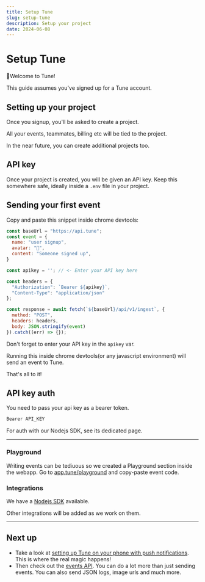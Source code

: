 ```yaml
---
title: Setup Tune
slug: setup-tune
description: Setup your project
date: 2024-06-08
---
```




# Setup Tune

👋Welcome to Tune!

This guide assumes you've signed up for a Tune account.

## Setting up your project

Once you signup, you'll be asked to create a project.

All your events, teammates, billing etc will be tied to the project.

In the near future, you can create additional projects too.

## API key

Once your project is created, you will be given an API key.
Keep this somewhere safe, ideally inside a `.env` file in your project.

## Sending your first event

Copy and paste this snippet inside chrome devtools:

```js
const baseUrl = "https://api.tune";
const event = {
  name: "user signup",
  avatar: "🤗",
  content: "Someone signed up",
}

const apikey = ''; // <- Enter your API key here

const headers = {
  "Authorization": `Bearer ${apikey}`,
  "Content-Type": "application/json"
};

const response = await fetch(`${baseUrl}/api/v1/ingest`, {
  method: "POST",
  headers: headers,
  body: JSON.stringify(event)
}).catch((err) => {});
```

Don't forget to enter your API key in the `apikey` var.

Running this inside chrome devtools(or any javascript environment) will send an event to Tune.

That's all to it!

## API key auth

You need to pass your api key as a bearer token.

```bash
Bearer API_KEY
```

For auth with our Nodejs SDK, see its dedicated page.

---

### Playground

Writing events can be tediuous so we created a Playground section inside the webapp. Go to [app.tune/playground](https://app.tune/playground) and copy-paste event code.

### Integrations

We have a [Nodejs SDK](https://www.npmjs.com/package/@tune/sdk) available.

Other integrations will be added as we work on them.

---

## Next up

- Take a look at [setting up Tune on your phone with push notifications](/manual/pwa). This is where the real magic happens!
- Then check out the [events API](/api/introduction). You can do a lot more than just sending events. You can also send JSON logs, image urls and much more.



